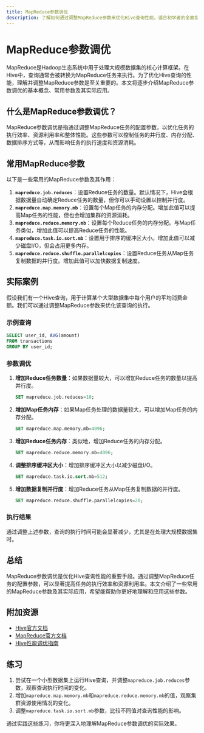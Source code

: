 ```yaml
---
title: MapReduce参数调优
description: 了解如何通过调整MapReduce参数来优化Hive查询性能，适合初学者的全面指南。
---
```


# MapReduce参数调优

MapReduce是Hadoop生态系统中用于处理大规模数据集的核心计算框架。在Hive中，查询通常会被转换为MapReduce任务来执行。为了优化Hive查询的性能，理解并调整MapReduce参数是至关重要的。本文将逐步介绍MapReduce参数调优的基本概念、常用参数及其实际应用。

## 什么是MapReduce参数调优？

MapReduce参数调优是指通过调整MapReduce任务的配置参数，以优化任务的执行效率、资源利用率和整体性能。这些参数可以控制任务的并行度、内存分配、数据排序方式等，从而影响任务的执行速度和资源消耗。

## 常用MapReduce参数

以下是一些常用的MapReduce参数及其作用：

1. **`mapreduce.job.reduces`**：设置Reduce任务的数量。默认情况下，Hive会根据数据量自动确定Reduce任务的数量，但你可以手动设置以控制并行度。
2. **`mapreduce.map.memory.mb`**：设置每个Map任务的内存分配。增加此值可以提高Map任务的性能，但也会增加集群的资源消耗。
3. **`mapreduce.reduce.memory.mb`**：设置每个Reduce任务的内存分配。与Map任务类似，增加此值可以提高Reduce任务的性能。
4. **`mapreduce.task.io.sort.mb`**：设置用于排序的缓冲区大小。增加此值可以减少磁盘I/O，但会占用更多内存。
5. **`mapreduce.reduce.shuffle.parallelcopies`**：设置Reduce任务从Map任务复制数据的并行度。增加此值可以加快数据复制速度。

## 实际案例

假设我们有一个Hive查询，用于计算某个大型数据集中每个用户的平均消费金额。我们可以通过调整MapReduce参数来优化该查询的执行。

### 示例查询

```sql
SELECT user_id, AVG(amount) 
FROM transactions 
GROUP BY user_id;
```

### 参数调优

1. **增加Reduce任务数量**：如果数据量较大，可以增加Reduce任务的数量以提高并行度。

   ```sql
   SET mapreduce.job.reduces=10;
   ```

2. **增加Map任务内存**：如果Map任务处理的数据量较大，可以增加Map任务的内存分配。

   ```sql
   SET mapreduce.map.memory.mb=4096;
   ```

3. **增加Reduce任务内存**：类似地，增加Reduce任务的内存分配。

   ```sql
   SET mapreduce.reduce.memory.mb=4096;
   ```

4. **调整排序缓冲区大小**：增加排序缓冲区大小以减少磁盘I/O。

   ```sql
   SET mapreduce.task.io.sort.mb=512;
   ```

5. **增加数据复制并行度**：增加Reduce任务从Map任务复制数据的并行度。

   ```sql
   SET mapreduce.reduce.shuffle.parallelcopies=20;
   ```

### 执行结果

通过调整上述参数，查询的执行时间可能会显著减少，尤其是在处理大规模数据集时。

## 总结

MapReduce参数调优是优化Hive查询性能的重要手段。通过调整MapReduce任务的配置参数，可以显著提高任务的执行效率和资源利用率。本文介绍了一些常用的MapReduce参数及其实际应用，希望能帮助你更好地理解和应用这些参数。

## 附加资源

- [Hive官方文档](https://hive.apache.org/)
- [MapReduce官方文档](https://hadoop.apache.org/docs/current/hadoop-mapreduce-client/hadoop-mapreduce-client-core/MapReduceTutorial.html)
- [Hive性能调优指南](https://cwiki.apache.org/confluence/display/Hive/Performance+Optimization)

## 练习

1. 尝试在一个小型数据集上运行Hive查询，并调整`mapreduce.job.reduces`参数，观察查询执行时间的变化。
2. 增加`mapreduce.map.memory.mb`和`mapreduce.reduce.memory.mb`的值，观察集群资源使用情况的变化。
3. 调整`mapreduce.task.io.sort.mb`参数，比较不同值对查询性能的影响。

通过实践这些练习，你将更深入地理解MapReduce参数调优的实际效果。